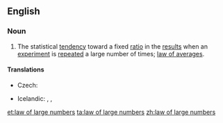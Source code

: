 ==English==
{{wikipedia}}
===Noun===
{{en-noun|head=[[law]] of large [[number]]s|-}}
# {{statistics}} The statistical [[tendency]] toward a fixed [[ratio]] in the [[result]]s when an [[experiment]] is [[repeat]]ed a large number of times; [[law of averages]].

====Translations====
{{trans-top|statistical tendency}}
* Czech: {{t-|cs|zákon velkých čísel|m}}
{{trans-mid}}
* Icelandic: {{t-|is|meðalgildislögmál|n}}, {{t-|is|lögmál stórra talna|n}}, {{t-|is|lögmál mikils fjölda|n}}
{{trans-bottom}}

[[et:law of large numbers]]
[[ta:law of large numbers]]
[[zh:law of large numbers]]